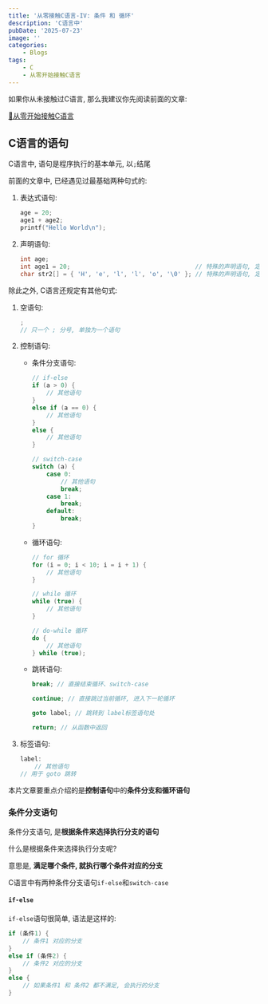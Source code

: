```yaml
---
title: '从零接触C语言-IV: 条件 和 循环'
description: 'C语言中'
pubDate: '2025-07-23'
image: ''
categories:
    - Blogs
tags:
    - C
    - 从零开始接触C语言
---
```





<Warning>

如果你从未接触过C语言, 那么我建议你先阅读前面的文章:

[📌从零开始接触C语言](https://www.humid1ch.cn/blog/tag/从零接触C语言)

</Warning>



## C语言的语句

C语言中, 语句是程序执行的基本单元, 以`;`结尾

前面的文章中, 已经遇见过最基础两种句式的:

1. 表达式语句:

    ```c
    age = 20;
    age1 + age2;
    printf("Hello World\n");
    ```

2. 声明语句:

    ```c
    int age;
    int age1 = 20;									 // 特殊的声明语句, 定义
    char str2[] = { 'H', 'e', 'l', 'l', 'o', '\0' }; // 特殊的声明语句, 定义
    ```

除此之外, C语言还规定有其他句式:

1. 空语句:

    ```c
    ;
    // 只一个 ; 分号, 单独为一个语句
    ```

2. 控制语句:

    - 条件分支语句:

        ```c
        // if-else
        if (a > 0) {
            // 其他语句
        }
        else if (a == 0) {
            // 其他语句
        }
        else {
            // 其他语句
        }
        
        // switch-case
        switch (a) {
            case 0:
                // 其他语句
                break;
            case 1:
                break;
            default:
                break;
        }
        ```

    - 循环语句:

        ```c
        // for 循环
        for (i = 0; i < 10; i = i + 1) {
        	// 其他语句
        }
        
        // while 循环
        while (true) {
        	// 其他语句
        }
        
        // do-while 循环
        do {
        	// 其他语句
        } while (true);
        ```

    - 跳转语句:

        ```c
        break; // 直接结束循环、switch-case
        
        continue; // 直接跳过当前循环, 进入下一轮循环
        
        goto label; // 跳转到 label标签语句处
        
        return; // 从函数中返回
        ```

3. 标签语句:

    ```c
    label:
    	// 其他语句
    // 用于 goto 跳转
    ```

本片文章要重点介绍的是**控制语句**中的**条件分支和循环语句**

### 条件分支语句

条件分支语句, 是**根据条件来选择执行分支的语句**

什么是根据条件来选择执行分支呢?

意思是, **满足哪个条件, 就执行哪个条件对应的分支**

C语言中有两种条件分支语句`if-else`和`switch-case`

#### `if-else`

`if-else`语句很简单, 语法是这样的:

```c
if (条件1) {
	// 条件1 对应的分支
}
else if (条件2) {
	// 条件2 对应的分支
}
else {
	// 如果条件1 和 条件2 都不满足, 会执行的分支
}
```

